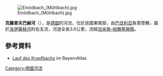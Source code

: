 {{Onesource|time=2020-12-09T08:34:41+00:00}}
{{Coord|47.63488|N|11.21148|E|display=title}}
[[Image:Einödbach_(Mühlbach).jpg|right]]

'''克羅普夫巴赫河'''（{{lang-de|Kropfbach}}），是[[德國|德國]]的河流，位於該國東南部，由[[巴伐利亞|巴伐利亞]]負責管轄，屬於[[洛伊薩赫河|洛伊薩赫河]]的右支流，河道全長3.6公里，流經[[加米施-帕滕基興縣|加米施-帕滕基興縣]]。

==參考資料==
* [https://geoportal.bayern.de/bayernatlas/?lang=de&topic=ba&bgLayer=tk&catalogNodes=11,122&E=668023.99&N=5276212.76&zoom=10 Lauf des Kropfbachs] im BayernAtlas

{{Germany-geo-stub}}
[[Category:德國河流|Category:德國河流]]